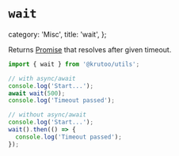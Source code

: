 # `wait`

  category: 'Misc',
  title: 'wait',
};

Returns [Promise](https://developer.mozilla.org/en-US/docs/Web/JavaScript/Reference/Global_Objects/Promise) that resolves after given timeout.

```js
import { wait } from '@krutoo/utils';

// with async/await
console.log('Start...');
await wait(500);
console.log('Timeout passed');

// without async/await
console.log('Start...');
wait().then(() => {
  console.log('Timeout passed');
});
```
